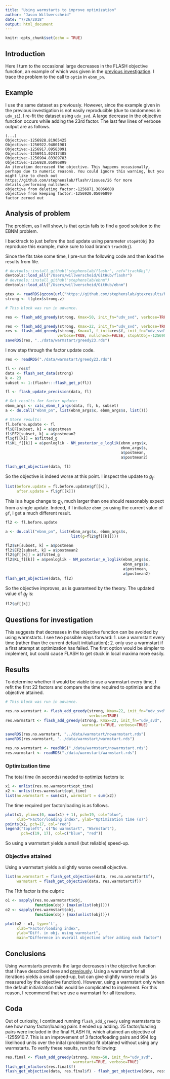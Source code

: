 ```yaml
---
title: "Using warmstarts to improve optimization"
author: "Jason Willwerscheid"
date: "7/26/2018"
output: html_document
---
```


```r
knitr::opts_chunk$set(echo = TRUE)
```

## Introduction

Here I turn to the occasional large decreases in the FLASH objective function, an example of which was given in the [previous investigation](init_fn.html). I trace the problem to the call to `optim` in `ebnm_pn`.

## Example

I use the same dataset as previously. However, since the example given in the previous investigation is not easily reproducible (due to randomness in `udv_si`), I re-fit the dataset using `udv_svd`. A large decrease in the objective function occurs while adding the 23rd factor. The last few lines of verbose output are as follows.

```{}
(...)
Objective:-1256928.81965425
Objective:-1256922.94001901
Objective:-1256917.09583091
Objective:-1256911.02417405
Objective:-1256904.83389783
Objective:-1256920.05096899
An iteration decreased the objective. This happens occasionally, perhaps due to numeric reasons. You could ignore this warning, but you might like to check out https://github.com/stephenslab/flashr/issues/26 for more details.performing nullcheck
objective from deleting factor:-1256871.38066608
objective from keeping factor:-1256920.05096899
factor zeroed out
```

## Analysis of problem 

The problem, as I will show, is that `optim` fails to find a good solution to the EBNM problem.

I backtrack to just before the bad update using parameter `stopAtObj` (to reproduce this example, make sure to load branch `trackObj`).

Since the fits take some time, I pre-run the following code and then load the results from file.

```r
# devtools::install_github("stephenslab/flashr", ref="trackObj")
devtools::load_all("/Users/willwerscheid/GitHub/flashr")
# devtools::install_github("stephenslab/ebnm")
devtools::load_all("/Users/willwerscheid/GitHub/ebnm")

gtex <- readRDS(gzcon(url("https://github.com/stephenslab/gtexresults/blob/master/data/MatrixEQTLSumStats.Portable.Z.rds?raw=TRUE")))
strong <- t(gtex$strong.z)
```

```r
# This block was run in advance.

res <- flash_add_greedy(strong, Kmax=50, init_fn="udv_svd", verbose=TRUE)

res <- flash_add_greedy(strong, Kmax=22, init_fn="udv_svd", verbose=TRUE)
res <- flash_add_greedy(strong, Kmax=1, f_init=res$f, init_fn="udv_svd",
                       verbose=TRUE, nullcheck=FALSE, stopAtObj=-1256905)
saveRDS(res, "../data/warmstart/greedy23.rds")
```

I now step through the factor update code.

```r
res <- readRDS("./data/warmstart/greedy23.rds")

fl <- res$f
data <- flash_set_data(strong)
k <- 23
subset <- 1:(flashr:::flash_get_p(fl))

fl <- flash_update_precision(data, fl)

# Get results for factor update:
ebnm_args <- calc_ebnm_f_args(data, fl, k, subset)
a <- do.call("ebnm_pn", list(ebnm_args$x, ebnm_args$s, list()))

# Store results:
fl.before.update <- fl
fl$EF[subset, k] = a$postmean
fl$EF2[subset, k] = a$postmean2
fl$gf[[k]] = a$fitted_g
fl$KL_f[[k]] = a$penloglik - NM_posterior_e_loglik(ebnm_args$x,
                                                   ebnm_args$s,
                                                   a$postmean,
                                                   a$postmean2)

flash_get_objective(data, fl)
```

So the objective is indeed worse at this point. I inspect the update to $g_f$:

```r
list(before.update = fl.before.update$gf[[k]], 
     after.update = fl$gf[[k]])
```

This is a huge change to $g_f$, much larger than one should reasonably expect from a single update. Indeed, if I initialize `ebnm_pn` using the current value of `gf`, I get a much different result.

```r
fl2 <- fl.before.update

a <- do.call("ebnm_pn", list(ebnm_args$x, ebnm_args$s, 
                             list(g=fl2$gf[[k]])))

fl2$EF[subset, k] = a$postmean
fl2$EF2[subset, k] = a$postmean2
fl2$gf[[k]] = a$fitted_g
fl2$KL_f[[k]] = a$penloglik - NM_posterior_e_loglik(ebnm_args$x,
                                                    ebnm_args$s,
                                                    a$postmean,
                                                    a$postmean2)
flash_get_objective(data, fl2)
```

So the objective improves, as is guaranteed by the theory. The updated value of $g_f$ is:

```r
fl2$gf[[k]]
```

## Questions for investigation

This suggests that decreases in the objective function can be avoided by using warmstarts. I see two possible ways forward: 1. use a warmstart every time (rather than the current default initialization); 2. only use a warmstart if a first attempt at optimization has failed. The first option would be simpler to implement, but could cause FLASH to get stuck in local maxima more easily. 

## Results

To determine whether it would be viable to use a warmstart every time, I refit the first 22 factors and compare the time required to optimize and the objective attained.

```r
# This block was run in advance.

res.no.warmstart <- flash_add_greedy(strong, Kmax=22, init_fn="udv_svd",
                                     verbose=TRUE)
res.warmstart <- flash_add_greedy(strong, Kmax=22, init_fn="udv_svd",
                                  warmstart=TRUE, verbose=TRUE)

saveRDS(res.no.warmstart, "../data/warmstart/nowarmstart.rds")
saveRDS(res.warmstart, "../data/warmstart/warmstart.rds")
```

```r
res.no.warmstart <- readRDS("./data/warmstart/nowarmstart.rds")
res.warmstart <- readRDS("./data/warmstart/warmstart.rds")
```

### Optimization time

The total time (in seconds) needed to optimize factors is:

```r
x1 <- unlist(res.no.warmstart$opt_time)
x2 <- unlist(res.warmstart$opt_time)
list(no.warmstart = sum(x1), warmstart = sum(x2))
```

The time required per factor/loading is as follows.

```r
plot(x1, ylim=c(0, max(x1) + 1), pch=19, col="blue",
     xlab="Factor/loading index", ylab="Optimization time (s)")
points(x2, pch=17, col="red")
legend("topleft", c("No warmstart", "Warmstart"),
       pch=c(19, 17), col=c("blue", "red"))
```

So using a warmstart yields a small (but reliable) speed-up. 

### Objective attained

Using a warmstart yields a slightly worse overall objective. 

```r
list(no.warmstart = flash_get_objective(data, res.no.warmstart$f),
     warmstart = flash_get_objective(data, res.warmstart$f))
```

The 11th factor is the culprit:

```r
o1 <- sapply(res.no.warmstart$obj, 
             function(obj) {max(unlist(obj))})
o2 <- sapply(res.warmstart$obj, 
             function(obj) {max(unlist(obj))})

plot(o2 - o1, type='l',
     xlab="Factor/loading index",
     ylab="Diff. in obj. using warmstart",
     main="Difference in overall objective after adding each factor")
```

## Conclusions

Using warmstarts prevents the large decreases in the objective function that I have described here and [previously](init_fn.html). Using a warmstart for all iterations yields a small speed-up, but can give slightly worse results (as measured by the objective function). However, using a warmstart only when the default initialization fails would be complicated to implement. For this reason, I recommend that we use a warmstart for all iterations.

## Coda

Out of curiosity, I continued running `flash_add_greedy` using warmstarts to see how many factor/loading pairs it ended up adding. 25 factor/loading pairs were included in the final FLASH fit, which attained an objective of -1255910.7. This is an improvement of 3 factor/loading pairs and 994 log likelihood units over the inital (problematic) fit obtained without using any warmstarts. To verify these results, run the following:

```r
res.final <- flash_add_greedy(strong, Kmax=50, init_fn="udv_svd",
                              warmstart=TRUE, verbose=TRUE)
flash_get_nfactors(res.final$f)
flash_get_objective(data, res.final$f) - flash_get_objective(data, res$f)
```
